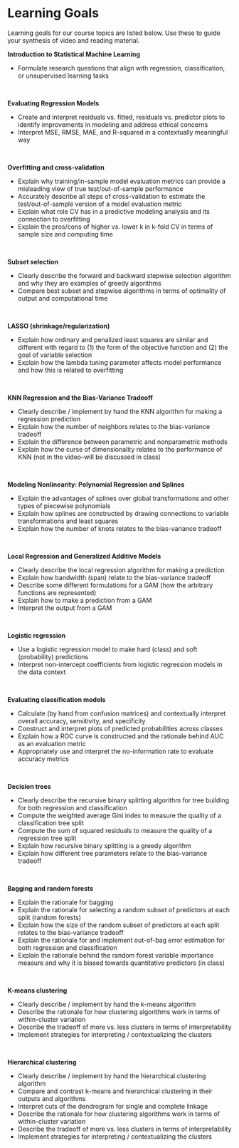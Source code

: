 # Learning Goals {-}

Learning goals for our course topics are listed below. Use these to guide your synthesis of video and reading material.

**Introduction to Statistical Machine Learning**

- Formulate research questions that align with regression, classification, or unsupervised learning tasks

<br>

**Evaluating Regression Models**

- Create and interpret residuals vs. fitted, residuals vs. predictor plots to identify improvements in modeling and address ethical concerns
- Interpret MSE, RMSE, MAE, and R-squared in a contextually meaningful way

<br>

**Overfitting and cross-validation**

- Explain why training/in-sample model evaluation metrics can provide a misleading view of true test/out-of-sample performance
- Accurately describe all steps of cross-validation to estimate the test/out-of-sample version of a model evaluation metric
- Explain what role CV has in a predictive modeling analysis and its connection to overfitting
- Explain the pros/cons of higher vs. lower k in k-fold CV in terms of sample size and computing time

<br>

**Subset selection**

- Clearly describe the forward and backward stepwise selection algorithm and why they are examples of greedy algorithms
- Compare best subset and stepwise algorithms in terms of optimality of output and computational time

<br>

**LASSO (shrinkage/regularization)**

- Explain how ordinary and penalized least squares are similar and different with regard to (1) the form of the objective function and (2) the goal of variable selection
- Explain how the lambda tuning parameter affects model performance and how this is related to overfitting

<br>

**KNN Regression and the Bias-Variance Tradeoff**

- Clearly describe / implement by hand the KNN algorithm for making a regression prediction
- Explain how the number of neighbors relates to the bias-variance tradeoff
- Explain the difference between parametric and nonparametric methods
- Explain how the curse of dimensionality relates to the performance of KNN (not in the video--will be discussed in class)

<br>

**Modeling Nonlinearity: Polynomial Regression and Splines**

- Explain the advantages of splines over global transformations and other types of piecewise polynomials
- Explain how splines are constructed by drawing connections to variable transformations and least squares
- Explain how the number of knots relates to the bias-variance tradeoff

<br>

**Local Regression and Generalized Additive Models**

- Clearly describe the local regression algorithm for making a prediction
- Explain how bandwidth (span) relate to the bias-variance tradeoff
- Describe some different formulations for a GAM (how the arbitrary functions are represented)
- Explain how to make a prediction from a GAM
- Interpret the output from a GAM

<br>

**Logistic regression**

- Use a logistic regression model to make hard (class) and soft (probability) predictions
- Interpret non-intercept coefficients from logistic regression models in the data context

<br>

**Evaluating classification models**

- Calculate (by hand from confusion matrices) and contextually interpret overall accuracy, sensitivity, and specificity
- Construct and interpret plots of predicted probabilities across classes
- Explain how a ROC curve is constructed and the rationale behind AUC as an evaluation metric
- Appropriately use and interpret the no-information rate to evaluate accuracy metrics

<br>

**Decision trees**

- Clearly describe the recursive binary splitting algorithm for tree building for both regression and classification
- Compute the weighted average Gini index to measure the quality of a classification tree split
- Compute the sum of squared residuals to measure the quality of a regression tree split
- Explain how recursive binary splitting is a greedy algorithm
- Explain how different tree parameters relate to the bias-variance tradeoff

<br>

**Bagging and random forests**

- Explain the rationale for bagging
- Explain the rationale for selecting a random subset of predictors at each split (random forests)
- Explain how the size of the random subset of predictors at each split relates to the bias-variance tradeoff
- Explain the rationale for and implement out-of-bag error estimation for both regression and classification
- Explain the rationale behind the random forest variable importance measure and why it is biased towards quantitative predictors (in class)

<br>

**K-means clustering**

- Clearly describe / implement by hand the k-means algorithm
- Describe the rationale for how clustering algorithms work in terms of within-cluster variation
- Describe the tradeoff of more vs. less clusters in terms of interpretability
- Implement strategies for interpreting / contextualizing the clusters

<br>

**Hierarchical clustering**

- Clearly describe / implement by hand the hierarchical clustering algorithm
- Compare and contrast k-means and hierarchical clustering in their outputs and algorithms
- Interpret cuts of the dendrogram for single and complete linkage
- Describe the rationale for how clustering algorithms work in terms of within-cluster variation
- Describe the tradeoff of more vs. less clusters in terms of interpretability
- Implement strategies for interpreting / contextualizing the clusters



